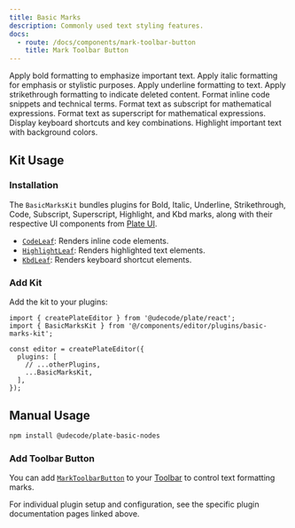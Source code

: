 ```yaml
---
title: Basic Marks
description: Commonly used text styling features.
docs:
  - route: /docs/components/mark-toolbar-button
    title: Mark Toolbar Button
---
```


<Cards>

<Card icon="bold" title="Bold" href="/docs/bold">
Apply bold formatting to emphasize important text.
</Card>

<Card icon="italic" title="Italic" href="/docs/italic">
Apply italic formatting for emphasis or stylistic purposes.
</Card>

<Card icon="underline" title="Underline" href="/docs/underline">
Apply underline formatting to text.
</Card>

<Card icon="strikethrough" title="Strikethrough" href="/docs/strikethrough">
Apply strikethrough formatting to indicate deleted content.
</Card>

<Card icon="code" title="Code" href="/docs/code">
Format inline code snippets and technical terms.
</Card>

<Card icon="subscript" title="Subscript" href="/docs/subscript">
Format text as subscript for mathematical expressions.
</Card>

<Card icon="superscript" title="Superscript" href="/docs/superscript">
Format text as superscript for mathematical expressions.
</Card>

<Card icon="kbd" title="Kbd" href="/docs/kbd">
Display keyboard shortcuts and key combinations.
</Card>

<Card icon="highlight" title="Highlight" href="/docs/highlight">
Highlight important text with background colors.
</Card>

</Cards>

<ComponentPreview name="basic-marks-demo" />

## Kit Usage

<Steps>

### Installation

The `BasicMarksKit` bundles plugins for Bold, Italic, Underline, Strikethrough, Code, Subscript, Superscript, Highlight, and Kbd marks, along with their respective UI components from [Plate UI](/docs/installation/plate-ui).

<ComponentSource name="basic-marks-kit" />

- [`CodeLeaf`](/docs/components/code-node): Renders inline code elements.
- [`HighlightLeaf`](/docs/components/highlight-node): Renders highlighted text elements.
- [`KbdLeaf`](/docs/components/kbd-node): Renders keyboard shortcut elements.

### Add Kit

Add the kit to your plugins:

```tsx
import { createPlateEditor } from '@udecode/plate/react';
import { BasicMarksKit } from '@/components/editor/plugins/basic-marks-kit';

const editor = createPlateEditor({
  plugins: [
    // ...otherPlugins,
    ...BasicMarksKit,
  ],
});
```

</Steps>

## Manual Usage

```bash
npm install @udecode/plate-basic-nodes
```

### Add Toolbar Button

You can add [`MarkToolbarButton`](/docs/components/mark-toolbar-button) to your [Toolbar](/docs/toolbar) to control text formatting marks.

For individual plugin setup and configuration, see the specific plugin documentation pages linked above.
